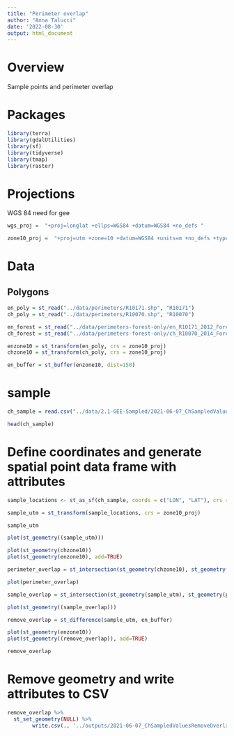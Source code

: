 ```yaml
---
title: "Perimeter overlap"
author: "Anna Talucci"
date: '2022-08-30'
output: html_document
---
```


# Overview

Sample points and perimeter overlap 

# Packages 
```r
library(terra)
library(gdalUtilities)
library(sf)
library(tidyverse)
library(tmap)
library(raster)
```

# Projections

WGS 84 need for gee
```r
wgs_proj =  "+proj=longlat +ellps=WGS84 +datum=WGS84 +no_defs "
```

```r
zone10_proj =  "+proj=utm +zone=10 +datum=WGS84 +units=m +no_defs +type=crs"
```

# Data

## Polygons

```r
en_poly = st_read("../data/perimeters/R10171.shp", "R10171") 
ch_poly = st_read("../data/perimeters/R10070.shp", "R10070")
```

```r
en_forest = st_read("../data/perimeters-forest-only/en_R10171_2012_Forestonly.shp", "en_R10171_2012_Forestonly")
ch_forest = st_read("../data/perimeters-forest-only/ch_R10070_2014_Forestonly.shp", "ch_R10070_2014_Forestonly") 
```
```r
enzone10 = st_transform(en_poly, crs = zone10_proj)
chzone10 = st_transform(ch_poly, crs = zone10_proj)
```

```r
en_buffer = st_buffer(enzone10, dist=150)
```
# sample

```r
ch_sample = read.csv("../data/2.1-GEE-Sampled/2021-06-07_ChSampledValues.csv")
```

```r
head(ch_sample)
```

# Define coordinates and generate spatial point data frame with attributes
```r
sample_locations <- st_as_sf(ch_sample, coords = c("LON", "LAT"), crs = wgs_proj)
```

```r
sample_utm = st_transform(sample_locations, crs = zone10_proj)
```

```r
sample_utm
```


```r
plot(st_geometry((sample_utm)))
```

```r
plot(st_geometry(chzone10))
plot(st_geometry(enzone10), add=TRUE)
```

```r
perimeter_overlap = st_intersection(st_geometry(chzone10), st_geometry(enzone10))
```
```r
plot(perimeter_overlap)
``` 
```r
sample_overlap = st_intersection(st_geometry(sample_utm), st_geometry(perimeter_overlap))
```

```r
plot(st_geometry((sample_overlap)))
```

```r
remove_overlap = st_difference(sample_utm, en_buffer) 

```

```r

plot(st_geometry(enzone10))
plot(st_geometry((remove_overlap)), add=TRUE)
```

```r
remove_overlap
```

# Remove geometry and write attributes to CSV
```r
remove_overlap %>% 
  st_set_geometry(NULL) %>% 
        write.csv(., '../outputs/2021-06-07_ChSampledValuesRemoveOverlap.csv',  row.names = FALSE)
  
```
